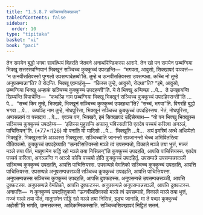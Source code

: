 ```yaml
---
title: "1.5.8.7 सञ्चिच्चसिक्खापद"
tableOfContents: false
sidebar:
  order: 10
type: "tipitaka"
basket: "vi"
book: "paci"
---
```



<DynamicBreadcrumb />

<Division number="464" book="paci">

<Paragraph number="1379" book="paci">
तेन समयेन बुद्धो भगवा सावत्थियं विहरति जेतवने अनाथपिण्डिकस्स आरामे. तेन खो पन समयेन छब्बग्गिया भिक्खू सत्तरसवग्गियानं भिक्खूनं सञ्चिच्च कुक्कुच्चं उपदहन्ति—  “भगवता, आवुसो, सिक्खापदं पञ्ञत्तं—  ‘न ऊनवीसतिवस्सो पुग्गलो उपसम्पादेतब्बो’ति. तुम्हे च ऊनवीसतिवस्सा उपसम्पन्ना. कच्चि नो तुम्हे अनुपसम्पन्ना”ति? ते रोदन्ति. भिक्खू एवमाहंसु—  “किस्स तुम्हे, आवुसो, रोदथा”ति? “इमे, आवुसो, छब्बग्गिया भिक्खू अम्हाकं सञ्चिच्च कुक्कुच्चं उपदहन्ती”ति.
</Paragraph>

<Paragraph number="1380" book="paci">
ये ते भिक्खू अप्पिच्छा …पे…  ते उज्झायन्ति खिय्यन्ति विपाचेन्ति—  “कथञ्हि नाम छब्बग्गिया भिक्खू भिक्खूनं सञ्चिच्च कुक्कुच्चं उपदहिस्सन्ती”ति …पे…  “सच्चं किर तुम्हे, भिक्खवे, भिक्खूनं सञ्चिच्च कुक्कुच्चं उपदहथा”ति? “सच्चं, भगवा”ति. विगरहि बुद्धो भगवा …पे…  कथञ्हि नाम तुम्हे, मोघपुरिसा, भिक्खूनं सञ्चिच्च कुक्कुच्चं उपदहिस्सथ. नेतं, मोघपुरिसा, अप्पसन्नानं वा पसादाय …पे…  एवञ्च पन, भिक्खवे, इमं सिक्खापदं उद्दिसेय्याथ—
</Paragraph>

</Division>
<Division number="465" book="paci">

<Paragraph number="1381" book="paci">
<Emphasis>“यो पन भिक्खु भिक्खुस्स सञ्चिच्च कुक्कुच्चं उपदहेय्य—  ‘इतिस्स मुहुत्तम्पि अफासु भविस्सती’ति एतदेव पच्चयं करित्वा अनञ्ञं, पाचित्तियन्”</Emphasis>ति. (*77*:<Emphasis>126</Emphasis>)
</Paragraph>

</Division>
<Division number="466" book="paci">

<Paragraph number="1382" book="paci">
<Emphasis>यो पना</Emphasis>ति यो यादिसो …पे…  <Emphasis>भिक्खू</Emphasis>ति …पे…  अयं इमस्मिं अत्थे अधिप्पेतो भिक्खूति.
</Paragraph>

<Paragraph number="1383" book="paci">
<Emphasis>भिक्खुस्सा</Emphasis>ति अञ्ञस्स भिक्खुस्स.
</Paragraph>

<Paragraph number="1384" book="paci">
<Emphasis>सञ्चिच्चा</Emphasis>ति जानन्तो सञ्जानन्तो चेच्च अभिवितरित्वा वीतिक्कमो.
</Paragraph>

<Paragraph number="1385" book="paci">
<Emphasis>कुक्कुच्चं उपदहेय्या</Emphasis>ति “ऊनवीसतिवस्सो मञ्ञे त्वं उपसम्पन्नो, विकाले मञ्ञे तया भुत्तं, मज्जं मञ्ञे तया पीतं, मातुगामेन सद्धिं रहो मञ्ञे तया निसिन्नन्”ति कुक्कुच्चं उपदहति, आपत्ति पाचित्तियस्स.
</Paragraph>

<Paragraph number="1386" book="paci">
<Emphasis>एतदेव पच्चयं करित्वा, अनञ्ञन्</Emphasis>ति न अञ्ञो कोचि पच्चयो होति कुक्कुच्चं उपदहितुं.
</Paragraph>

</Division>
<Division number="467" book="paci">

<Paragraph number="1387" book="paci">
उपसम्पन्ने उपसम्पन्नसञ्ञी सञ्चिच्च कुक्कुच्चं उपदहति, आपत्ति पाचित्तियस्स. उपसम्पन्ने वेमतिको सञ्चिच्च कुक्कुच्चं उपदहति, आपत्ति पाचित्तियस्स. उपसम्पन्ने अनुपसम्पन्नसञ्ञी सञ्चिच्च कुक्कुच्चं उपदहति, आपत्ति पाचित्तियस्स.
</Paragraph>

<Paragraph number="1388" book="paci">
अनुपसम्पन्नस्स सञ्चिच्च कुक्कुच्चं उपदहति, आपत्ति दुक्कटस्स. अनुपसम्पन्ने उपसम्पन्नसञ्ञी, आपत्ति दुक्कटस्स. अनुपसम्पन्ने वेमतिको, आपत्ति दुक्कटस्स. अनुपसम्पन्ने अनुपसम्पन्नसञ्ञी, आपत्ति दुक्कटस्स.
</Paragraph>

</Division>
<Division number="468" book="paci">

<Paragraph number="1389" book="paci">
अनापत्ति—  न कुक्कुच्चं उपदहितुकामो “ऊनवीसतिवस्सो मञ्ञे त्वं उपसम्पन्नो, विकाले मञ्ञे तया भुत्तं, मज्जं मञ्ञे तया पीतं, मातुगामेन सद्धिं रहो मञ्ञे तया निसिन्नं, इङ्घ जानाहि, मा ते पच्छा कुक्कुच्चं अहोसी”ति भणति, उम्मत्तकस्स, आदिकम्मिकस्साति.

</Paragraph>
</Division>

<Paragraph number="1390" type="center" book="paci">
सञ्चिच्चसिक्खापदं निट्ठितं सत्तमं.
</Paragraph>